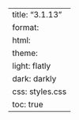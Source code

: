 ---
title: "3.1.13"
format:
    html:
        theme:
            light: flatly
            dark: darkly
        css: styles.css
        toc: true
---